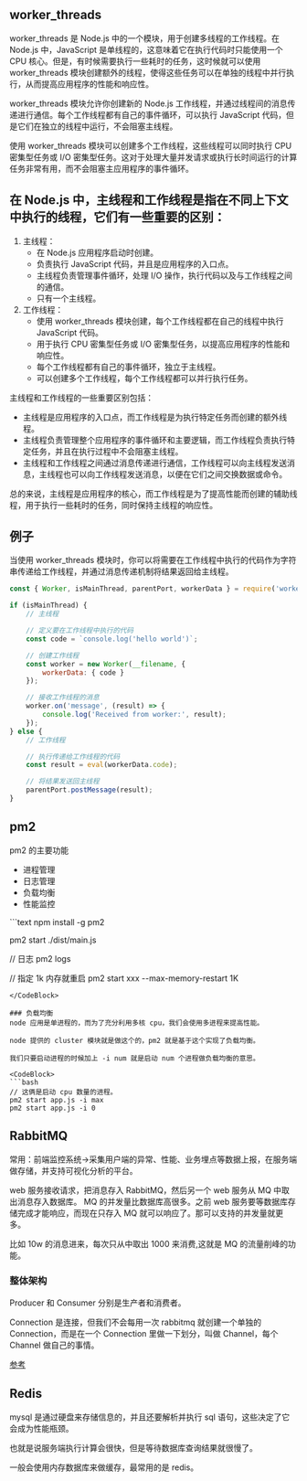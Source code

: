 
## worker_threads
worker_threads 是 Node.js 中的一个模块，用于创建多线程的工作线程。在 Node.js 中，JavaScript 是单线程的，这意味着它在执行代码时只能使用一个 CPU 核心。但是，有时候需要执行一些耗时的任务，这时候就可以使用 worker_threads 模块创建额外的线程，使得这些任务可以在单独的线程中并行执行，从而提高应用程序的性能和响应性。

worker_threads 模块允许你创建新的 Node.js 工作线程，并通过线程间的消息传递进行通信。每个工作线程都有自己的事件循环，可以执行 JavaScript 代码，但是它们在独立的线程中运行，不会阻塞主线程。

使用 worker_threads 模块可以创建多个工作线程，这些线程可以同时执行 CPU 密集型任务或 I/O 密集型任务。这对于处理大量并发请求或执行长时间运行的计算任务非常有用，而不会阻塞主应用程序的事件循环。

## 在 Node.js 中，主线程和工作线程是指在不同上下文中执行的线程，它们有一些重要的区别：
1. 主线程：
    * 在 Node.js 应用程序启动时创建。
    * 负责执行 JavaScript 代码，并且是应用程序的入口点。
    * 主线程负责管理事件循环，处理 I/O 操作，执行代码以及与工作线程之间的通信。
    * 只有一个主线程。
2. 工作线程：
    * 使用 worker_threads 模块创建，每个工作线程都在自己的线程中执行 JavaScript 代码。
    * 用于执行 CPU 密集型任务或 I/O 密集型任务，以提高应用程序的性能和响应性。
    * 每个工作线程都有自己的事件循环，独立于主线程。
    * 可以创建多个工作线程，每个工作线程都可以并行执行任务。

主线程和工作线程的一些重要区别包括：
* 主线程是应用程序的入口点，而工作线程是为执行特定任务而创建的额外线程。
* 主线程负责管理整个应用程序的事件循环和主要逻辑，而工作线程负责执行特定任务，并且在执行过程中不会阻塞主线程。
* 主线程和工作线程之间通过消息传递进行通信，工作线程可以向主线程发送消息，主线程也可以向工作线程发送消息，以便在它们之间交换数据或命令。

总的来说，主线程是应用程序的核心，而工作线程是为了提高性能而创建的辅助线程，用于执行一些耗时的任务，同时保持主线程的响应性。

## 例子
当使用 worker_threads 模块时，你可以将需要在工作线程中执行的代码作为字符串传递给工作线程，并通过消息传递机制将结果返回给主线程。
```js
const { Worker, isMainThread, parentPort, workerData } = require('worker_threads');

if (isMainThread) {
    // 主线程

    // 定义要在工作线程中执行的代码
    const code = `console.log('hello world')`;

    // 创建工作线程
    const worker = new Worker(__filename, {
        workerData: { code }
    });

    // 接收工作线程的消息
    worker.on('message', (result) => {
        console.log('Received from worker:', result);
    });
} else {
    // 工作线程

    // 执行传递给工作线程的代码
    const result = eval(workerData.code);

    // 将结果发送回主线程
    parentPort.postMessage(result);
}
```

## pm2
pm2 的主要功能
* 进程管理
* 日志管理
* 负载均衡
* 性能监控

<CodeBlock>
```text
</CodeBlock>
npm install -g pm2

pm2 start ./dist/main.js

// 日志
pm2 logs

// 指定 1k 内存就重启
pm2 start xxx --max-memory-restart 1K
```
</CodeBlock>

### 负载均衡
node 应用是单进程的，而为了充分利用多核 cpu，我们会使用多进程来提高性能。

node 提供的 cluster 模块就是做这个的，pm2 就是基于这个实现了负载均衡。

我们只要启动进程的时候加上 -i num 就是启动 num 个进程做负载均衡的意思。

<CodeBlock>
```bash
// 这俩是启动 cpu 数量的进程。
pm2 start app.js -i max 
pm2 start app.js -i 0
```
</CodeBlock>

## RabbitMQ
常用：前端监控系统->采集用户端的异常、性能、业务埋点等数据上报，在服务端做存储，并支持可视化分析的平台。

web 服务接收请求，把消息存入 RabbitMQ，然后另一个 web 服务从 MQ 中取出消息存入数据库。
MQ 的并发量比数据库高很多。之前 web 服务要等数据库存储完成才能响应，而现在只存入 MQ 就可以响应了。那可以支持的并发量就更多。

比如 10w 的消息进来，每次只从中取出 1000 来消费,这就是 MQ 的流量削峰的功能。

### 整体架构
Producer 和 Consumer 分别是生产者和消费者。

Connection 是连接，但我们不会每用一次 rabbitmq 就创建一个单独的 Connection，而是在一个 Connection 里做一下划分，叫做 Channel，每个 Channel 做自己的事情。

[参考](https://zhuanlan.zhihu.com/p/624480021)

## Redis
mysql 是通过硬盘来存储信息的，并且还要解析并执行 sql 语句，这些决定了它会成为性能瓶颈。

也就是说服务端执行计算会很快，但是等待数据库查询结果就很慢了。

一般会使用内存数据库来做缓存，最常用的是 redis。
